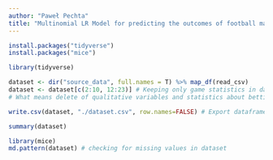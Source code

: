```yaml
---
author: "Paweł Pechta"
title: "Multinomial LR Model for predicting the outcomes of football matches"
---
```


```r
install.packages("tidyverse")
install.packages("mice")
```


```r
library(tidyverse)

dataset <- dir("source_data", full.names = T) %>% map_df(read_csv)
dataset <- dataset[c(2:10, 12:23)] # Keeping only game statistics in dataset
# What means delete of qualitative variables and statistics about betting from source datasets 
```

```r
write.csv(dataset, "./dataset.csv", row.names=FALSE) # Export dataframe to csv file
```

```r
summary(dataset)

library(mice)
md.pattern(dataset) # checking for missing values in dataset
```


